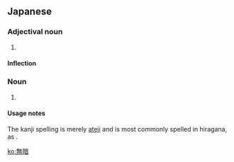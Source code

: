 {{also|無闇}}
==Japanese==
{{ja-kanjitab|無|暗}}

===Adjectival noun===
{{ja-adj|むやみ|decl=な}}

# {{alternative form of|無闇|lang=ja}}

====Inflection====
{{ja-na|無暗|むやみ|muyami}}

===Noun===
{{ja-noun|むやみ}}

# {{alternative form of|無闇|lang=ja}}

====Usage notes====
The kanji spelling is merely [[当て字|ateji]] and is most commonly spelled in hiragana, as {{lang|ja|むやみ}}.

[[ko:無暗]]